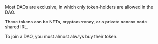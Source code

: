Most DAOs are exclusive, in which only token-holders are allowed in the DAO.

These tokens can be NFTs, cryptocurrency, or a private access code shared IRL.

To join a DAO, you must almost always buy their token.
